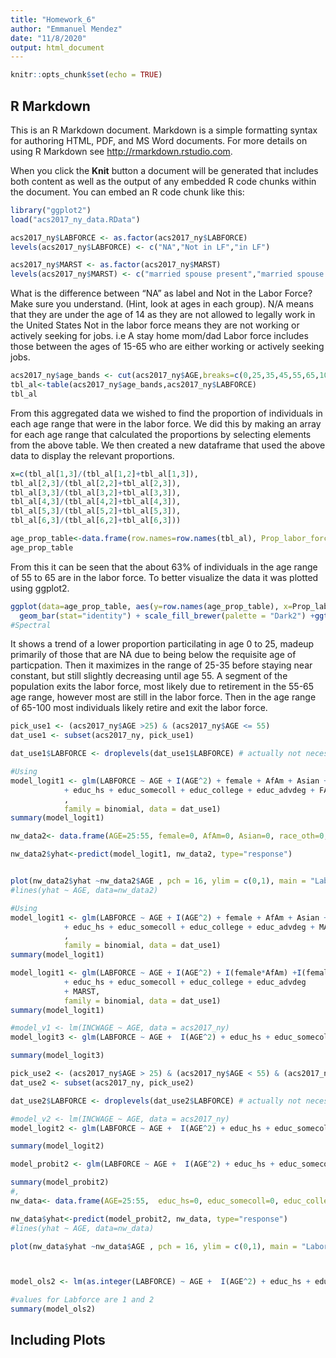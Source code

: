---
title: "Homework_6"
author: "Emmanuel Mendez"
date: "11/8/2020"
output: html_document
---

```{r setup, include=FALSE}
knitr::opts_chunk$set(echo = TRUE)
```

## R Markdown

This is an R Markdown document. Markdown is a simple formatting syntax for authoring HTML, PDF, and MS Word documents. For more details on using R Markdown see <http://rmarkdown.rstudio.com>.

When you click the **Knit** button a document will be generated that includes both content as well as the output of any embedded R code chunks within the document. You can embed an R code chunk like this:


```{r, message=FALSE,echo=FALSE}
library("ggplot2")
load("acs2017_ny_data.RData")
```



```{r}
acs2017_ny$LABFORCE <- as.factor(acs2017_ny$LABFORCE)
levels(acs2017_ny$LABFORCE) <- c("NA","Not in LF","in LF")

acs2017_ny$MARST <- as.factor(acs2017_ny$MARST)
levels(acs2017_ny$MARST) <- c("married spouse present","married spouse absent","separated","divorced","widowed","never married")

```

What is the difference between "NA" as label and Not in the Labor Force? Make sure you understand. (Hint, look at ages in each group).
N/A means that they are under the age of 14 as they are not allowed to legally work in the United States 
Not in the labor force means they are not working or actively seeking for jobs. i.e A stay home mom/dad 
Labor force includes those between the ages of 15-65  who are either working or actively seeking jobs.


```{r}
acs2017_ny$age_bands <- cut(acs2017_ny$AGE,breaks=c(0,25,35,45,55,65,100))
tbl_al<-table(acs2017_ny$age_bands,acs2017_ny$LABFORCE)
tbl_al
```
From this aggregated data we wished to find the proportion of individuals in each age range that were in the labor force.
We did this by making an array for each age range that calculated the proportions by selecting elements from the above table.
We then created a new dataframe that used the above data to display the relevant proportions. 


```{r}

x=c(tbl_al[1,3]/(tbl_al[1,2]+tbl_al[1,3]),
tbl_al[2,3]/(tbl_al[2,2]+tbl_al[2,3]),
tbl_al[3,3]/(tbl_al[3,2]+tbl_al[3,3]),
tbl_al[4,3]/(tbl_al[4,2]+tbl_al[4,3]),
tbl_al[5,3]/(tbl_al[5,2]+tbl_al[5,3]),
tbl_al[6,3]/(tbl_al[6,2]+tbl_al[6,3]))

age_prop_table<-data.frame(row.names=row.names(tbl_al), Prop_labor_force=x)
age_prop_table
```

From this it can be seen that the about 63% of individuals in the age range of 55 to 65 are in the labor force. To better visualize the data it was plotted using ggplot2.

```{r}
ggplot(data=age_prop_table, aes(y=row.names(age_prop_table), x=Prop_labor_force, fill=row.names(age_prop_table))) + 
  geom_bar(stat="identity") + scale_fill_brewer(palette = "Dark2") +ggtitle("Proportion in Labor Force by Age Range") + theme(legend.position = "none") + labs( x="Age Range", y="Proportion in Labor Force")
#Spectral
```

It shows a trend of a lower proportion particilating in age 0 to 25, madeup primarily of those that are NA due to being below the requisite age of particpation.  Then it maximizes in the range of 25-35 before staying near constant, but still slightly decreasing until age 55.  A segment of the population exits the labor force, most likely due to retirement in the 55-65 age range, however most are still in the labor force.  Then in the age range of 65-100 most individuals likely retire and exit the labor force.


```{r}
pick_use1 <- (acs2017_ny$AGE >25) & (acs2017_ny$AGE <= 55)
dat_use1 <- subset(acs2017_ny, pick_use1)

dat_use1$LABFORCE <- droplevels(dat_use1$LABFORCE) # actually not necessary since logit is smart enough to drop unused levels, but helps my personal sense of order

```

```{r}
#Using
model_logit1 <- glm(LABFORCE ~ AGE + I(AGE^2) + female + AfAm + Asian + race_oth + Hispanic 
            + educ_hs + educ_somecoll + educ_college + educ_advdeg + FAMSIZE 
            ,
            family = binomial, data = dat_use1)
summary(model_logit1)

nw_data2<- data.frame(AGE=25:55, female=0, AfAm=0, Asian=0, race_oth=0, Hispanic=0, educ_hs=0, educ_somecoll=0, educ_college=0, educ_advdeg=0,FAMSIZE=2)

nw_data2$yhat<-predict(model_logit1, nw_data2, type="response")


plot(nw_data2$yhat ~nw_data2$AGE , pch = 16, ylim = c(0,1), main = "Labor Force Participation", xlab = "Age", ylab = "Labor Force Status", col = "blue")
#lines(yhat ~ AGE, data=nw_data2)

```
```{r}
#Using
model_logit1 <- glm(LABFORCE ~ AGE + I(AGE^2) + female + AfAm + Asian + race_oth + Hispanic 
            + educ_hs + educ_somecoll + educ_college + educ_advdeg + MARST + FOODSTMP + I(AGE*FOODSTMP) + I(AfAm*FOODSTMP) + I(Asian*FOODSTMP) + I(Hispanic*FOODSTMP)
            ,
            family = binomial, data = dat_use1)
summary(model_logit1)

```



```{r}
model_logit1 <- glm(LABFORCE ~ AGE + I(AGE^2) + I(female*AfAm) +I(female*Asian) + I(female*race_oth) + I(female*Hispanic) + female + AfAm + Asian + race_oth + Hispanic 
            + educ_hs + educ_somecoll + educ_college + educ_advdeg 
            + MARST,
            family = binomial, data = dat_use1)
summary(model_logit1)

```
```{r}
#model_v1 <- lm(INCWAGE ~ AGE, data = acs2017_ny)
model_logit3 <- glm(LABFORCE ~ AGE +  I(AGE^2) + educ_hs + educ_somecoll + educ_college + educ_advdeg + NCHILD + FOODSTMP + I(NCHILD*FOODSTMP) + I(AfAm*FOODSTMP) + I(HISPAN*FOODSTMP) + I(below_povertyline*FOODSTMP) + I(below_150poverty*FOODSTMP) + I(below_200poverty*FOODSTMP), family = binomial, data = dat_use1)

summary(model_logit3)
```

```{r}
pick_use2 <- (acs2017_ny$AGE > 25) & (acs2017_ny$AGE < 55) & (acs2017_ny$has_AnyHealthIns == 1)
dat_use2 <- subset(acs2017_ny, pick_use2)

dat_use2$LABFORCE <- droplevels(dat_use2$LABFORCE) # actually not necessary since logit is smart enough to drop unused levels, but helps my personal sense of order

#model_v2 <- lm(INCWAGE ~ AGE, data = acs2017_ny)
model_logit2 <- glm(LABFORCE ~ AGE +  I(AGE^2) + educ_hs + educ_somecoll + educ_college + educ_advdeg + FOODSTMP + AfAm + HISPAN + I(AfAm*FOODSTMP) + I(HISPAN*FOODSTMP) + I(below_povertyline*FOODSTMP) + I(below_150poverty*FOODSTMP) + I(below_200poverty*FOODSTMP), family = binomial, data = dat_use2)

summary(model_logit2)

```
```{r}
model_probit2 <- glm(LABFORCE ~ AGE +  I(AGE^2) + educ_hs + educ_somecoll + educ_college + educ_advdeg + FOODSTMP + I(AfAm*FOODSTMP) + I(HISPAN*FOODSTMP) + I(below_povertyline*FOODSTMP) + I(below_150poverty*FOODSTMP) + I(below_200poverty*FOODSTMP), family = binomial (link= 'probit'), data = dat_use2)

summary(model_probit2)
#, 
nw_data<- data.frame(AGE=25:55,  educ_hs=0, educ_somecoll=0, educ_college=0, educ_advdeg=0 , FOODSTMP=1, AfAm=0 , HISPAN=1, below_povertyline=0,below_150poverty=0, below_200poverty=0)

nw_data$yhat<-predict(model_probit2, nw_data, type="response")
#lines(yhat ~ AGE, data=nw_data)

plot(nw_data$yhat ~nw_data$AGE , pch = 16, ylim = c(0,1), main = "Labor Force Participation", xlab = "Age", ylab = "Labor Force Status", col = "blue")




```

```{r}
model_ols2 <- lm(as.integer(LABFORCE) ~ AGE +  I(AGE^2) + educ_hs + educ_somecoll + educ_college + educ_advdeg + FOODSTMP + I(AfAm*FOODSTMP) + I(HISPAN*FOODSTMP) + I(below_povertyline*FOODSTMP) + I(below_150poverty*FOODSTMP) + I(below_200poverty*FOODSTMP), data = dat_use2)

#values for Labforce are 1 and 2
summary(model_ols2)

```


## Including Plots
